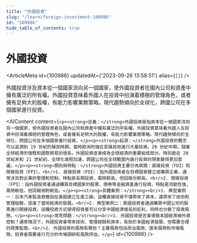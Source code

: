 ```yaml
---
title: "外國投資"
slug: "/learn/foreign-investment-100986"
id: "100986"
hide_table_of_contents: true
---
```



# 外國投資

<ArticleMeta id={100986} updatedAt={'2023-09-26 13:58:51'} alias={`[]`} />
<div className='border-solid border-b border-t-0 my-4 border-[var(--ifm-color-gray-300)]' />

外國投資涉及資本從一個國家流向另一個國家，使外國投資者在國內公司和資產中擁有廣泛的所有權。外國投資意味着外國人在投資中扮演着積極的管理角色，或者擁有足夠大的股權，有能力影響業務策略。現代趨勢傾向於全球化，跨國公司在多個國家進行投資。

<AIContent content={`<p><strong>定義：</strong>外國投資是指資本從一個國家流向另一個國家，使外國投資者在國內公司和資產中擁有廣泛的所有權。外國投資意味着外國人在投資中扮演着積極的管理角色，或者擁有足夠大的股權，有能力影響業務策略。現代趨勢傾向於全球化，跨國公司在多個國家進行投資。</p><p><strong>起源：</strong>外國投資的概念可以追溯到 19 世紀的殖民時期，當時歐洲列強在其殖民地進行大量投資。20 世紀中期，隨着全球經濟的復甦和國際貿易的增長，外國投資逐漸成為全球經濟的重要組成部分。特別是在 20 世紀末和 21 世紀初，全球化進程加速，跨國公司在全球範圍內進行投資的現象變得更加普遍。</p><p><strong>類別與特點：</strong>外國投資主要分為兩類：直接投資（FDI）和間接投資（FPI）。<br/>1. 直接投資（FDI）：指外國投資者在目標國家建立或購買企業，通常涉及對企業的管理和控制。特點是長期投資，風險較高，但回報也較高。<br/>2. 間接投資（FPI）：指外國投資者通過購買目標國家的股票、債券等金融資產進行投資。特點是流動性強，風險較低，但回報相對較低。</p><p><strong>具體案例：</strong><br/>1. 典型案例一：日本汽車製造商豐田在美國建立生產工廠。這種直接投資不僅帶來了資本，還帶來了技術和管理經驗，促進了當地經濟的發展。<br/>2. 典型案例二：美國投資者通過購買中國公司的股票進行間接投資。這種投資方式使得投資者可以分享中國經濟增長的紅利，同時也分散了投資風險。</p><p><strong>常見問題：</strong><br/>1. 外國投資是否會導致本國經濟被外資控制？通常情況下，外國投資會帶來技術、管理經驗和資本，有助於本國經濟發展，但需要合理的政策監管。<br/>2. 外國投資的風險有哪些？主要風險包括政治風險、匯率風險和市場風險。投資者需要進行充分的市場調研和風險評估。</p>`} id={100986} />
